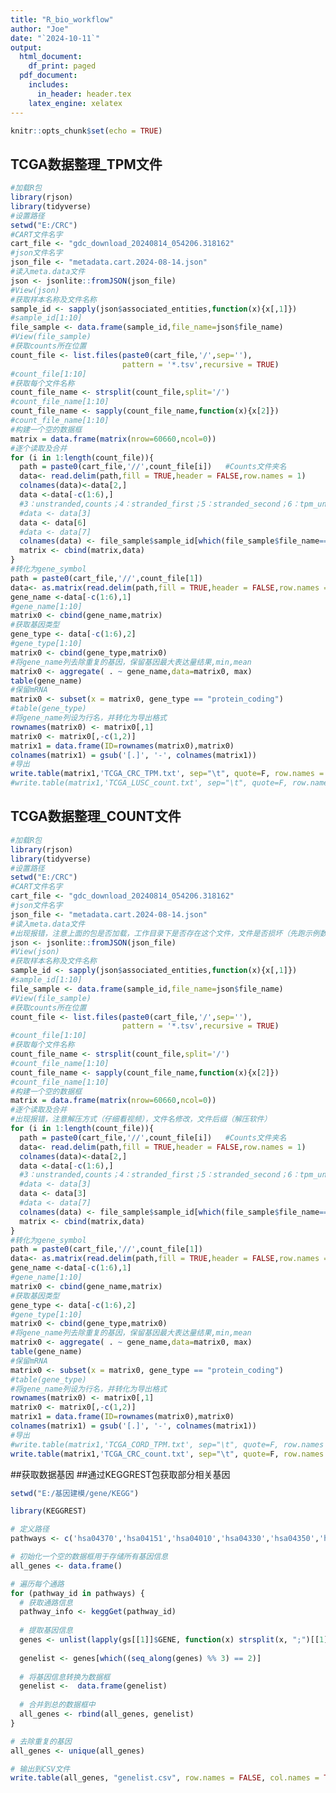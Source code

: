 ```yaml
---
title: "R_bio_workflow"
author: "Joe"
date: "`2024-10-11`"
output: 
  html_document:
    df_print: paged
  pdf_document:
    includes:
      in_header: header.tex
    latex_engine: xelatex
---
```


```r
knitr::opts_chunk$set(echo = TRUE)
```

## TCGA数据整理_TPM文件

```r
#加载R包
library(rjson)
library(tidyverse)
#设置路径
setwd("E:/CRC")
#CART文件名字
cart_file <- "gdc_download_20240814_054206.318162"
#json文件名字
json_file <- "metadata.cart.2024-08-14.json"
#读入meta.data文件
json <- jsonlite::fromJSON(json_file)
#View(json)
#获取样本名称及文件名称
sample_id <- sapply(json$associated_entities,function(x){x[,1]})
#sample_id[1:10]
file_sample <- data.frame(sample_id,file_name=json$file_name)  
#View(file_sample)
#获取counts所在位置
count_file <- list.files(paste0(cart_file,'/',sep=''),
                         pattern = '*.tsv',recursive = TRUE)
#count_file[1:10]
#获取每个文件名称
count_file_name <- strsplit(count_file,split='/')
#count_file_name[1:10]
count_file_name <- sapply(count_file_name,function(x){x[2]})
#count_file_name[1:10]
#构建一个空的数据框
matrix = data.frame(matrix(nrow=60660,ncol=0))
#逐个读取及合并
for (i in 1:length(count_file)){
  path = paste0(cart_file,'//',count_file[i])   #Counts文件夹名
  data<- read.delim(path,fill = TRUE,header = FALSE,row.names = 1)
  colnames(data)<-data[2,]
  data <-data[-c(1:6),]
  #3：unstranded,counts；4：stranded_first；5：stranded_second；6：tpm_unstranded；7：fpkm_unstranded；8：fpkm_uq_unstranded
  #data <- data[3]
  data <- data[6]
  #data <- data[7]
  colnames(data) <- file_sample$sample_id[which(file_sample$file_name==count_file_name[i])]
  matrix <- cbind(matrix,data)
}
#转化为gene_symbol
path = paste0(cart_file,'//',count_file[1])
data<- as.matrix(read.delim(path,fill = TRUE,header = FALSE,row.names = 1))
gene_name <-data[-c(1:6),1]
#gene_name[1:10]
matrix0 <- cbind(gene_name,matrix)
#获取基因类型
gene_type <- data[-c(1:6),2]
#gene_type[1:10]
matrix0 <- cbind(gene_type,matrix0)
#将gene_name列去除重复的基因，保留基因最大表达量结果,min,mean
matrix0 <- aggregate( . ~ gene_name,data=matrix0, max)
table(gene_name)
#保留mRNA
matrix0 <- subset(x = matrix0, gene_type == "protein_coding")
#table(gene_type)
#将gene_name列设为行名，并转化为导出格式
rownames(matrix0) <- matrix0[,1]
matrix0 <- matrix0[,-c(1,2)]
matrix1 = data.frame(ID=rownames(matrix0),matrix0)
colnames(matrix1) = gsub('[.]', '-', colnames(matrix1))
#导出
write.table(matrix1,'TCGA_CRC_TPM.txt', sep="\t", quote=F, row.names = F)
#write.table(matrix1,'TCGA_LUSC_count.txt', sep="\t", quote=F, row.names = F)
```

## TCGA数据整理_COUNT文件

```r
#加载R包
library(rjson)
library(tidyverse)
#设置路径
setwd("E:/CRC")
#CART文件名字
cart_file <- "gdc_download_20240814_054206.318162"
#json文件名字
json_file <- "metadata.cart.2024-08-14.json"
#读入meta.data文件
#出现报错，注意上面的包是否加载，工作目录下是否存在这个文件，文件是否损坏（先跑示例数据）
json <- jsonlite::fromJSON(json_file)
#View(json)
#获取样本名称及文件名称
sample_id <- sapply(json$associated_entities,function(x){x[,1]})
#sample_id[1:10]
file_sample <- data.frame(sample_id,file_name=json$file_name)  
#View(file_sample)
#获取counts所在位置
count_file <- list.files(paste0(cart_file,'/',sep=''),
                         pattern = '*.tsv',recursive = TRUE)
#count_file[1:10]
#获取每个文件名称
count_file_name <- strsplit(count_file,split='/')
#count_file_name[1:10]
count_file_name <- sapply(count_file_name,function(x){x[2]})
#count_file_name[1:10]
#构建一个空的数据框
matrix = data.frame(matrix(nrow=60660,ncol=0))
#逐个读取及合并
#出现报错，注意解压方式（仔细看视频），文件名修改，文件后缀（解压软件）
for (i in 1:length(count_file)){
  path = paste0(cart_file,'//',count_file[i])   #Counts文件夹名
  data<- read.delim(path,fill = TRUE,header = FALSE,row.names = 1)
  colnames(data)<-data[2,]
  data <-data[-c(1:6),]
  #3：unstranded,counts；4：stranded_first；5：stranded_second；6：tpm_unstranded；7：fpkm_unstranded；8：fpkm_uq_unstranded
  #data <- data[3]
  data <- data[3]
  #data <- data[7]
  colnames(data) <- file_sample$sample_id[which(file_sample$file_name==count_file_name[i])]
  matrix <- cbind(matrix,data)
}
#转化为gene_symbol
path = paste0(cart_file,'//',count_file[1])
data<- as.matrix(read.delim(path,fill = TRUE,header = FALSE,row.names = 1))
gene_name <-data[-c(1:6),1]
#gene_name[1:10]
matrix0 <- cbind(gene_name,matrix)
#获取基因类型
gene_type <- data[-c(1:6),2]
#gene_type[1:10]
matrix0 <- cbind(gene_type,matrix0)
#将gene_name列去除重复的基因，保留基因最大表达量结果,min,mean
matrix0 <- aggregate( . ~ gene_name,data=matrix0, max)
table(gene_name)
#保留mRNA
matrix0 <- subset(x = matrix0, gene_type == "protein_coding")
#table(gene_type)
#将gene_name列设为行名，并转化为导出格式
rownames(matrix0) <- matrix0[,1]
matrix0 <- matrix0[,-c(1,2)]
matrix1 = data.frame(ID=rownames(matrix0),matrix0)
colnames(matrix1) = gsub('[.]', '-', colnames(matrix1))
#导出
#write.table(matrix1,'TCGA_CORD_TPM.txt', sep="\t", quote=F, row.names = F)
write.table(matrix1,'TCGA_CRC_count.txt', sep="\t", quote=F, row.names = F)
```


##获取数据基因
##通过KEGGREST包获取部分相关基因

```r
setwd("E:/基因建模/gene/KEGG")

library(KEGGREST)

# 定义路径
pathways <- c('hsa04370','hsa04151','hsa04010','hsa04330','hsa04350','hsa04310')

# 初始化一个空的数据框用于存储所有基因信息
all_genes <- data.frame()

# 遍历每个通路
for (pathway_id in pathways) {
  # 获取通路信息
  pathway_info <- keggGet(pathway_id)
  
  # 提取基因信息
  genes <- unlist(lapply(gs[[1]]$GENE, function(x) strsplit(x, ";")[[1]]))
  
  genelist <- genes[which((seq_along(genes) %% 3) == 2)]
  
  # 将基因信息转换为数据框
  genelist <-  data.frame(genelist)
  
  # 合并到总的数据框中
  all_genes <- rbind(all_genes, genelist)
}

# 去除重复的基因
all_genes <- unique(all_genes)

# 输出到CSV文件
write.table(all_genes, "genelist.csv", row.names = FALSE, col.names = TRUE, sep = ",", quote = FALSE)
```

